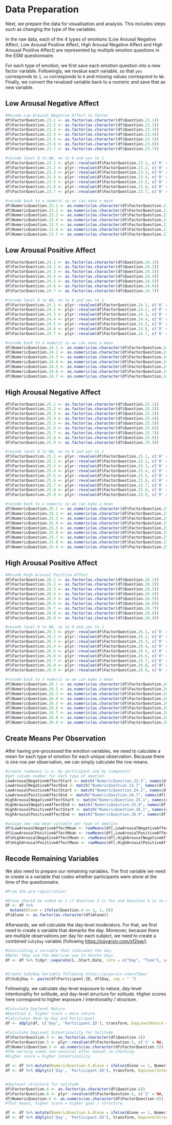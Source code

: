 # Data Preparation

Next, we prepare the data for visualisation and analysis. This includes steps such as changing the type of the variables. 

In the raw data, each of the 4 types of emotions (Low Arousal Negative Affect, Low Arousal Positive Affect, High Arousal Negative Affect and High Arousal Positive Affect) are represented by multiple emotion questions in the ESM questionnaire. 

For each type of emotion, we first save each emotion question into a new factor variable. Followingly, we revalue each variable, so that `yes` corresponds to `1`, `no` corresponds to `0` and missing values correspond to `NA`. Finally, we convert the revalued variable back to a numeric and save that as new variable.

## Low Arousal Negative Affect

```r
#Recode Low Arousal Negative Affect to factor
df$FactorQuestion.23.1 <- as.factor(as.character(df$Question.23.1))
df$FactorQuestion.23.2 <- as.factor(as.character(df$Question.23.2))
df$FactorQuestion.23.3 <- as.factor(as.character(df$Question.23.3))
df$FactorQuestion.23.4 <- as.factor(as.character(df$Question.23.4))
df$FactorQuestion.23.5 <- as.factor(as.character(df$Question.23.5))
df$FactorQuestion.23.6 <- as.factor(as.character(df$Question.23.6))
df$FactorQuestion.23.7 <- as.factor(as.character(df$Question.23.7))

#recode level 0 to NA, no to 0 and yes to 1
df$FactorQuestion.23.1 <- plyr::revalue(df$FactorQuestion.23.1, c('0' = NA, '1' = '0', '2' = '1'))
df$FactorQuestion.23.2 <- plyr::revalue(df$FactorQuestion.23.2, c('0' = NA, '1' = '0', '2' = '1'))
df$FactorQuestion.23.3 <- plyr::revalue(df$FactorQuestion.23.3, c('0' = NA, '1' = '0', '2' = '1'))
df$FactorQuestion.23.4 <- plyr::revalue(df$FactorQuestion.23.4, c('0' = NA, '1' = '0', '2' = '1'))
df$FactorQuestion.23.5 <- plyr::revalue(df$FactorQuestion.23.5, c('0' = NA, '1' = '0', '2' = '1'))
df$FactorQuestion.23.6 <- plyr::revalue(df$FactorQuestion.23.6, c('0' = NA, '1' = '0', '2' = '1'))
df$FactorQuestion.23.7 <- plyr::revalue(df$FactorQuestion.23.7, c('0' = NA, '1' = '0', '2' = '1'))

#recode back to a numeric so we can make a mean
df$NumericQuestion.23.1 <- as.numeric(as.character(df$FactorQuestion.23.1))
df$NumericQuestion.23.2 <- as.numeric(as.character(df$FactorQuestion.23.2))
df$NumericQuestion.23.3 <- as.numeric(as.character(df$FactorQuestion.23.3))
df$NumericQuestion.23.4 <- as.numeric(as.character(df$FactorQuestion.23.4))
df$NumericQuestion.23.5 <- as.numeric(as.character(df$FactorQuestion.23.5))
df$NumericQuestion.23.6 <- as.numeric(as.character(df$FactorQuestion.23.6))
df$NumericQuestion.23.7 <- as.numeric(as.character(df$FactorQuestion.23.7))
```

## Low Arousal Positive Affect
```r
df$FactorQuestion.24.1 <- as.factor(as.character(df$Question.24.1))
df$FactorQuestion.24.2 <- as.factor(as.character(df$Question.24.2))
df$FactorQuestion.24.3 <- as.factor(as.character(df$Question.24.3))
df$FactorQuestion.24.4 <- as.factor(as.character(df$Question.24.4))
df$FactorQuestion.24.5 <- as.factor(as.character(df$Question.24.5))
df$FactorQuestion.24.6 <- as.factor(as.character(df$Question.24.6))
df$FactorQuestion.24.7 <- as.factor(as.character(df$Question.24.7))

#recode level 0 to NA, no to 0 and yes to 1
df$FactorQuestion.24.1 <- plyr::revalue(df$FactorQuestion.24.1, c('0' = NA, '1' = '0', '2' = '1'))
df$FactorQuestion.24.2 <- plyr::revalue(df$FactorQuestion.24.2, c('0' = NA, '1' = '0', '2' = '1'))
df$FactorQuestion.24.3 <- plyr::revalue(df$FactorQuestion.24.3, c('0' = NA, '1' = '0', '2' = '1'))
df$FactorQuestion.24.4 <- plyr::revalue(df$FactorQuestion.24.4, c('0' = NA, '1' = '0', '2' = '1'))
df$FactorQuestion.24.5 <- plyr::revalue(df$FactorQuestion.24.5, c('0' = NA, '1' = '0', '2' = '1'))
df$FactorQuestion.24.6 <- plyr::revalue(df$FactorQuestion.24.6, c('0' = NA, '1' = '0', '2' = '1'))
df$FactorQuestion.24.7 <- plyr::revalue(df$FactorQuestion.24.7, c('0' = NA, '1' = '0', '2' = '1'))

#recode back to a numeric so we can make a mean
df$NumericQuestion.24.1 <- as.numeric(as.character(df$FactorQuestion.24.1))
df$NumericQuestion.24.2 <- as.numeric(as.character(df$FactorQuestion.24.2))
df$NumericQuestion.24.3 <- as.numeric(as.character(df$FactorQuestion.24.3))
df$NumericQuestion.24.4 <- as.numeric(as.character(df$FactorQuestion.24.4))
df$NumericQuestion.24.5 <- as.numeric(as.character(df$FactorQuestion.24.5))
df$NumericQuestion.24.6 <- as.numeric(as.character(df$FactorQuestion.24.6))
df$NumericQuestion.24.7 <- as.numeric(as.character(df$FactorQuestion.24.7))
```

## High Arousal Negative Affect
```r
df$FactorQuestion.25.1 <- as.factor(as.character(df$Question.25.1))
df$FactorQuestion.25.2 <- as.factor(as.character(df$Question.25.2))
df$FactorQuestion.25.3 <- as.factor(as.character(df$Question.25.3))
df$FactorQuestion.25.4 <- as.factor(as.character(df$Question.25.4))
df$FactorQuestion.25.5 <- as.factor(as.character(df$Question.25.5))
df$FactorQuestion.25.6 <- as.factor(as.character(df$Question.25.6))
df$FactorQuestion.25.7 <- as.factor(as.character(df$Question.25.7))
df$FactorQuestion.25.8 <- as.factor(as.character(df$Question.25.8))
df$FactorQuestion.25.9 <- as.factor(as.character(df$Question.25.9))

#recode level 0 to NA, no to 0 and yes to 1
df$FactorQuestion.25.1 <- plyr::revalue(df$FactorQuestion.25.1, c('0' = NA, '1' = '0', '2' = '1'))
df$FactorQuestion.25.2 <- plyr::revalue(df$FactorQuestion.25.2, c('0' = NA, '1' = '0', '2' = '1'))
df$FactorQuestion.25.3 <- plyr::revalue(df$FactorQuestion.25.3, c('0' = NA, '1' = '0', '2' = '1'))
df$FactorQuestion.25.4 <- plyr::revalue(df$FactorQuestion.25.4, c('0' = NA, '1' = '0', '2' = '1'))
df$FactorQuestion.25.5 <- plyr::revalue(df$FactorQuestion.25.5, c('0' = NA, '1' = '0', '2' = '1'))
df$FactorQuestion.25.6 <- plyr::revalue(df$FactorQuestion.25.6, c('0' = NA, '1' = '0', '2' = '1'))
df$FactorQuestion.25.7 <- plyr::revalue(df$FactorQuestion.25.7, c('0' = NA, '1' = '0', '2' = '1'))
df$FactorQuestion.25.8 <- plyr::revalue(df$FactorQuestion.25.8, c('0' = NA, '1' = '0', '2' = '1'))
df$FactorQuestion.25.9 <- plyr::revalue(df$FactorQuestion.25.9, c('0' = NA, '1' = '0', '2' = '1'))

#recode back to a numeric so we can make a mean
df$NumericQuestion.25.1 <- as.numeric(as.character(df$FactorQuestion.25.1))
df$NumericQuestion.25.2 <- as.numeric(as.character(df$FactorQuestion.25.2))
df$NumericQuestion.25.3 <- as.numeric(as.character(df$FactorQuestion.25.3))
df$NumericQuestion.25.4 <- as.numeric(as.character(df$FactorQuestion.25.4))
df$NumericQuestion.25.5 <- as.numeric(as.character(df$FactorQuestion.25.5))
df$NumericQuestion.25.6 <- as.numeric(as.character(df$FactorQuestion.25.6))
df$NumericQuestion.25.7 <- as.numeric(as.character(df$FactorQuestion.25.7))
df$NumericQuestion.25.8 <- as.numeric(as.character(df$FactorQuestion.25.8))
df$NumericQuestion.25.9 <- as.numeric(as.character(df$FactorQuestion.25.9))
```

## High Arousal Positive Affect
```r

#Recode High Arousal Positive Affect
df$FactorQuestion.26.1 <- as.factor(as.character(df$Question.26.1))
df$FactorQuestion.26.2 <- as.factor(as.character(df$Question.26.2))
df$FactorQuestion.26.3 <- as.factor(as.character(df$Question.26.3))
df$FactorQuestion.26.4 <- as.factor(as.character(df$Question.26.4))
df$FactorQuestion.26.5 <- as.factor(as.character(df$Question.26.5))
df$FactorQuestion.26.6 <- as.factor(as.character(df$Question.26.6))
df$FactorQuestion.26.7 <- as.factor(as.character(df$Question.26.7))
df$FactorQuestion.26.8 <- as.factor(as.character(df$Question.26.8))
df$FactorQuestion.26.9 <- as.factor(as.character(df$Question.26.9))

#recode level 0 to NA, no to 0 and yes to 1
df$FactorQuestion.26.1 <- plyr::revalue(df$FactorQuestion.26.1, c('0' = NA, '1' = '0', '2' = '1'))
df$FactorQuestion.26.2 <- plyr::revalue(df$FactorQuestion.26.2, c('0' = NA, '1' = '0', '2' = '1'))
df$FactorQuestion.26.3 <- plyr::revalue(df$FactorQuestion.26.3, c('0' = NA, '1' = '0', '2' = '1'))
df$FactorQuestion.26.4 <- plyr::revalue(df$FactorQuestion.26.4, c('0' = NA, '1' = '0', '2' = '1'))
df$FactorQuestion.26.5 <- plyr::revalue(df$FactorQuestion.26.5, c('0' = NA, '1' = '0', '2' = '1'))
df$FactorQuestion.26.6 <- plyr::revalue(df$FactorQuestion.26.6, c('0' = NA, '1' = '0', '2' = '1'))
df$FactorQuestion.26.7 <- plyr::revalue(df$FactorQuestion.26.7, c('0' = NA, '1' = '0', '2' = '1'))
df$FactorQuestion.26.8 <- plyr::revalue(df$FactorQuestion.26.8, c('0' = NA, '1' = '0', '2' = '1'))
df$FactorQuestion.26.9 <- plyr::revalue(df$FactorQuestion.26.9, c('0' = NA, '1' = '0', '2' = '1'))

#recode back to a numeric so we can make a mean
df$NumericQuestion.26.1 <- as.numeric(as.character(df$FactorQuestion.26.1))
df$NumericQuestion.26.2 <- as.numeric(as.character(df$FactorQuestion.26.2))
df$NumericQuestion.26.3 <- as.numeric(as.character(df$FactorQuestion.26.3))
df$NumericQuestion.26.4 <- as.numeric(as.character(df$FactorQuestion.26.4))
df$NumericQuestion.26.5 <- as.numeric(as.character(df$FactorQuestion.26.5))
df$NumericQuestion.26.6 <- as.numeric(as.character(df$FactorQuestion.26.6))
df$NumericQuestion.26.7 <- as.numeric(as.character(df$FactorQuestion.26.7))
df$NumericQuestion.26.8 <- as.numeric(as.character(df$FactorQuestion.26.8))
df$NumericQuestion.26.9 <- as.numeric(as.character(df$FactorQuestion.26.9))
```

## Create Means Per Observation
After having pre-processed the emotion variables, we need to calculate a mean for each type of emotion for each unique observation. Because there is one row per observation, we can simply calculate the row means.

```r
#create rowmeans (i.e. by participant and by timepoint)
#get column number for each type of emotion.
LowArousalNegativeAffectStart <- match("NumericQuestion.23.1", names(df))
LowArousalNegativeAffectEnd <- match("NumericQuestion.23.7", names(df))
LowArousalPositiveAffectStart <- match("NumericQuestion.24.1", names(df))
LowArousalPositiveAffectEnd <- match("NumericQuestion.24.7", names(df))
HighArousalNegativeAffectStart <- match("NumericQuestion.25.1", names(df))
HighArousalNegativeAffectEnd <- match("NumericQuestion.25.9", names(df))
HighArousalPositiveAffectStart <- match("NumericQuestion.26.1", names(df))
HighArousalPositiveAffectEnd <- match("NumericQuestion.26.9", names(df))

#assign new row mean variable per type of emotion
df$LowArousalNegativeAffectMean <- rowMeans(df[,LowArousalNegativeAffectStart:LowArousalNegativeAffectEnd], na.rm = TRUE)
df$LowArousalPositiveAffectMean <- rowMeans(df[,LowArousalPositiveAffectStart:LowArousalPositiveAffectEnd], na.rm = TRUE)
df$HighArousalNegativeAffectMean <- rowMeans(df[,HighArousalNegativeAffectStart:HighArousalNegativeAffectEnd], na.rm = TRUE)
df$HighArousalPositiveAffectMean <- rowMeans(df[,HighArousalPositiveAffectStart:HighArousalPositiveAffectEnd], na.rm = TRUE)
```

## Recode Remaining Variables
We also need to prepare our remaining variables. The first variable we need to create is a variable that codes whether participants were alone at the time of the questionnaire.

```r
#From the pre-registration:

#Alone should be coded as 1 if Question 3 is Yes and Question 4 is no or Question 3 is No And Question 4 is No. Hence, Question 3 does not matter.
df <- df %>%
  mutate(Alone = ifelse(Question.4 == 1, 1, 0))
df$Alone <- as.factor(as.character(df$Alone))
```

Afterwards, we will calculate the day-level moderators. For that, we first need to create a variable that demarks the day. Moreover, because there are multiple observations per day for each subject, we need to create a combined `SubjDay` variable (following <https://psyarxiv.com/xf2pw/>).

```r
#Calculating a variable that indicates the day.
#Note: They use the American way to denote days.
df <- df %>% tidyr::separate(ï..Start.Date, into = c("Day", "Time"), sep = " ", remove = FALSE)


#Create SubjDay Variable following https://psyarxiv.com/xf2pw/
df$SubjDay <- paste(df$Participant.ID, df$Day, sep = " ")

```

Followingly, we calculate day-level exposure to nature, day-level intentionality for solitude, and day-level structure for solitude. Higher scores here correspond to higher exposure / intentionality / structure.

```r

#Calculate Daylevel Nature
#Question 2, higher score = more nature
#Calculates Mean by Day and Participant.
df <- ddply(df, c('Day', 'Participant.ID'), transform, DayLevelNature = mean(Question.2))

#Calculate DayLevel Intentionality for Solitude
df$FactorQuestion.5 <- as.factor(as.character(df$Question.5))
df$FactorQuestion.5 <- plyr::revalue(df$FactorQuestion.5, c('3' = NA, '1' = '0', '2' = '1'))
df$NumericQuestion.5 <- as.numeric(as.character(df$FactorQuestion.5))
#The warning seems non-sensical after manual re-checking.
#higher score = higher intentionality.

df <- df %>% mutate(NumericQuestion.5.Alone = ifelse(Alone == 1, NumericQuestion.5, NA))
df <- df %>% ddply(c('Day', 'Participant.ID'), transform, DayLevelIntentionalitySolitude = mean(NumericQuestion.5.Alone, na.rm = TRUE))


#daylevel structure for solitude
df$FactorQuestion.6 <- as.factor(as.character(df$Question.6))
df$FactorQuestion.6 <- plyr::revalue(df$FactorQuestion.6, c('3' = NA, '1' = '0', '2' = '1'))
df$NumericQuestion.6 <- as.numeric(as.character(df$FactorQuestion.6))
#That means, higher score = higher goal / structure.

df <- df %>% mutate(NumericQuestion.6.Alone = ifelse(Alone == 1, NumericQuestion.6, NA))
df <- df %>% ddply(c('Day', 'Participant.ID'), transform, DayLevelStructureSolitude= mean(NumericQuestion.6.Alone, na.rm = TRUE))

```

